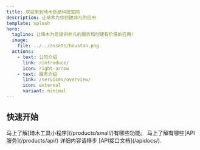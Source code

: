 ```yaml
---
title: 欢迎来到琦木信息科技官网
description: 让琦木为您创建非凡的应用
template: splash
hero:
  tagline: 让琦木为您提供非凡的服务和创建有价值的应用!
  image:
    file: ../../assets/houston.png
  actions:
    - text: 公司介绍
      link: /introduce/
      icon: right-arrow
    - text: 服务介绍
      link: /services/overview/
      icon: external
      variant: minimal
---
```



## 快速开始

<CardGrid stagger>
	<Card title="琦木工具小程序" icon="star" >
		马上了解[琦木工具小程序](/products/small/)有哪些功能。
	</Card>
	<Card title="API服务" icon="sun">
		马上了解有哪些[API服务](/products/api/)
	</Card>
	<Card title="阅读API接口文档" icon="open-book">
		详细内容请移步 [API接口文档](/apidocs/).
	</Card>
</CardGrid>
